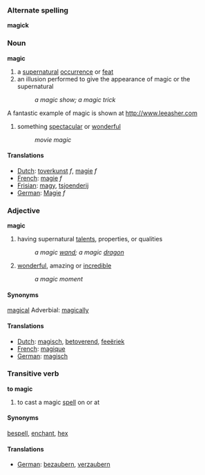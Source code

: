 ===Alternate spelling===

'''magick'''

===Noun===

'''magic'''

# a [[supernatural]] [[occur]]rence or [[feat]]
# an illusion performed to give the appearance of magic or the supernatural
#: ''a magic show; a magic trick'' 
A fantastic example of magic is shown at http://www.leeasher.com

# something [[spectacular]] or [[wonderful]]
#: ''movie magic''

====Translations====
*[[Dutch]]: [[toverkunst]] ''f'', [[magie]] ''f''
*[[French]]: [[magie]] ''f''
*[[Frisian]]: [[magy]], [[tsjoenderij]]
*[[German]]: [[Magie]] ''f''

===Adjective===

'''magic'''

# having supernatural [[talent]]s, properties, or qualities
#: ''a magic [[wand]]; a magic [[dragon]]''
# [[wonder]]ful, amazing or [[incredible]]
#: ''a magic moment''

====Synonyms====

[[magical]]
Adverbial: [[magically]]

====Translations====
*[[Dutch]]: [[magisch]], [[betoverend]], [[feeëriek]]
*[[French]]: [[magique]]
*[[German]]: [[magisch]]

===Transitive verb===

'''to magic'''

# to cast a magic [[spell]] on or at

====Synonyms====

[[bespell]], [[enchant]], [[hex]]

====Translations====

*[[German]]: [[bezaubern]], [[verzaubern]]